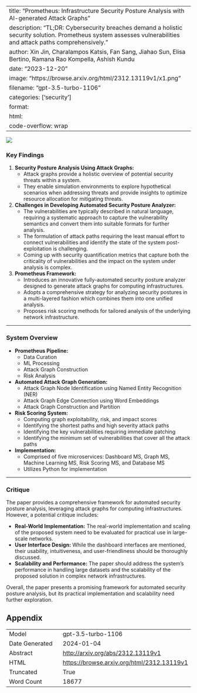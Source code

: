 
---
title: "Prometheus: Infrastructure Security Posture Analysis with AI-generated Attack Graphs"
description: "TL;DR: Cybersecurity breaches demand a holistic security solution. Prometheus system assesses vulnerabilities and attack paths comprehensively."
author: Xin Jin, Charalampos Katsis, Fan Sang, Jiahao Sun, Elisa Bertino, Ramana Rao Kompella, Ashish Kundu
date: "2023-12-20"
image: "https://browse.arxiv.org/html/2312.13119v1/x1.png"
filename: "gpt-3.5-turbo-1106"
categories: ['security']
format:
  html:
    code-overflow: wrap
---

![](https://browse.arxiv.org/html/2312.13119v1/x1.png)

### Key Findings

1. **Security Posture Analysis Using Attack Graphs:**
   - Attack graphs provide a holistic overview of potential security threats within a system.
   - They enable simulation environments to explore hypothetical scenarios when addressing threats and provide insights to optimize resource allocation for mitigating threats.

2. **Challenges in Developing Automated Security Posture Analyzer:**
   - The vulnerabilities are typically described in natural language, requiring a systematic approach to capture the vulnerability semantics and convert them into suitable formats for further analysis.
   - The formulation of attack paths requiring the least manual effort to connect vulnerabilities and identify the state of the system post-exploitation is challenging.
   - Coming up with security quantification metrics that capture both the criticality of vulnerabilities and the impact on the system under analysis is complex.

3. **Prometheus Framework:**
   - Introduces an innovative fully-automated security posture analyzer designed to generate attack graphs for computing infrastructures.
   - Adopts a comprehensive strategy for analyzing security postures in a multi-layered fashion which combines them into one unified analysis.
   - Proposes risk scoring methods for tailored analysis of the underlying network infrastructure.

---

### System Overview

- **Prometheus Pipeline:**
  - Data Curation
  - ML Processing
  - Attack Graph Construction
  - Risk Analysis

- **Automated Attack Graph Generation:**
  - Attack Graph Node Identification using Named Entity Recognition (NER)
  - Attack Graph Edge Connection using Word Embeddings
  - Attack Graph Construction and Partition

- **Risk Scoring System:**
  - Computing graph exploitability, risk, and impact scores
  - Identifying the shortest paths and high severity attack paths
  - Identifying the key vulnerabilities requiring immediate patching
  - Identifying the minimum set of vulnerabilities that cover all the attack paths

- **Implementation:**
  - Comprised of five microservices: Dashboard MS, Graph MS, Machine Learning MS, Risk Scoring MS, and Database MS
  - Utilizes Python for implementation

---

### Critique

The paper provides a comprehensive framework for automated security posture analysis, leveraging attack graphs for computing infrastructures. However, a potential critique includes:

- **Real-World Implementation:** The real-world implementation and scaling of the proposed system need to be evaluated for practical use in large-scale networks.
- **User Interface Design:** While the dashboard interfaces are mentioned, their usability, intuitiveness, and user-friendliness should be thoroughly discussed.
- **Scalability and Performance:** The paper should address the system's performance in handling large datasets and the scalability of the proposed solution in complex network infrastructures.

Overall, the paper presents a promising framework for automated security posture analysis, but its practical implementation and scalability need further exploration.

## Appendix

|          |          |
|----------|----------|
| Model     | gpt-3.5-turbo-1106       |
| Date Generated     | 2024-01-04       |
| Abstract | [http://arxiv.org/abs/2312.13119v1](http://arxiv.org/abs/2312.13119v1)        |
| HTML     | [https://browse.arxiv.org/html/2312.13119v1](https://browse.arxiv.org/html/2312.13119v1)       |
| Truncated       | True       |
| Word Count       | 18677       |